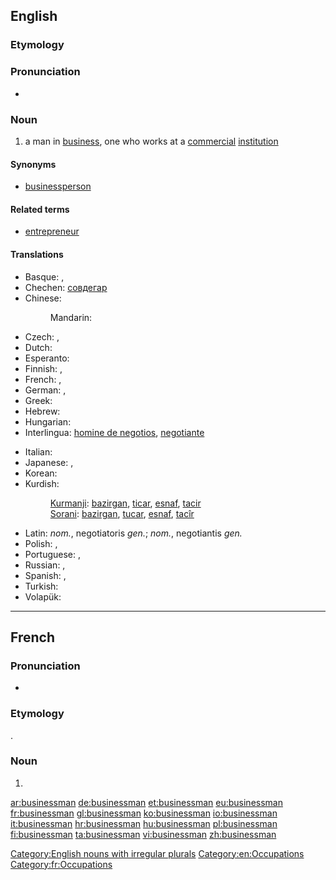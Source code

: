 ==English==
{{wikipedia}}

===Etymology===
{{suffix|business|man}}

===Pronunciation===
* {{audio|en-us-businessman.ogg|Audio (US)}}

===Noun===
{{en-noun|businessmen}}

# a man in [[business]], one who works at a [[commercial]] [[institution]]

====Synonyms====
* [[businessperson]]

====Related terms====
* [[entrepreneur]]

====Translations====
{{trans-top|a man in business, one who works at a commercial institution}}
* Basque: {{t|eu|enpresaburu|xs=Basque}}, {{t|eu|enpresari|xs=Basque}}
* Chechen: [[совдегар]]
* Chinese:
*: Mandarin: {{t-|cmn|商人|tr=shāngrén|sc=Hani}}
* Czech: {{t|cs|obchodník}}, {{t|cs|podnikatel}}
* Dutch: {{t+|nl|zakenman|m}}
* Esperanto: {{t-|eo|aferisto|xs=Esperanto}}
* Finnish: {{t-|fi|liikemies}}, {{t+|fi|bisnesmies}}
* French: {{t+|fr|homme d'affaires|m}},  {{t+|fr|businessman|m}}
* German: {{t-|de|Geschäftsmann|m}}, {{t|de|Unternehmer|m}}
* Greek: {{t+|el|επιχειρηματίας|m|f|tr=epikhirimatías}}
* Hebrew: {{t|he|איש-עסקים|m|tr=ysh-'asaqym}}
* Hungarian: {{t+|hu|üzletember}}
* Interlingua: [[homine de negotios]], [[negotiante]]
{{trans-mid}}
* Italian: {{t-|it|uomo d'affari|m}}
* Japanese: {{t|ja|実業家|tr=じつぎょうか, jitsugyōka|sc=Jpan}}, {{t|ja|ビジネスマン|tr=bijinesuman|sc=Jpan}}
* Korean: {{t|ko|실업가|tr=sireopga|sc=Kore}}
* Kurdish:
*: [[Kurmanji]]: [[bazirgan]], [[ticar]], [[esnaf]], [[tacir]]
*: [[Sorani]]: [[bazirgan]], [[tucar]], [[esnaf]], [[tacîr]]
* Latin: {{t-|la|negotiator}} ''nom.'', negotiatoris ''gen.''; {{t|la|negotians}} ''nom.'', negotiantis ''gen.''
* Polish: {{t+|pl|biznesmen|m}}, {{t-|pl|przedsiębiorca|m}}
* Portuguese: {{t|pt|empresário|m}}, {{t|pt|homem de negócios|m}}
* Russian: {{t+|ru|предприниматель|m|tr=predprinimátelʹ}}, {{t+|ru|бизнесмен|m|tr=biznɛsmén}}
* Spanish: {{t-|es|hombre de negocios|m}}, {{t-|es|empresario|m}}
* Turkish: {{t|tr|iş adamı}}
* Volapük: {{t|vo|büsidan}}
{{trans-bottom}}

[[Category:English nouns with irregular plurals]]
[[Category:en:Occupations]]

----

==French==

===Pronunciation===
* {{IPA|/biz.nɛz.man/|lang=fr}}

===Etymology===
{{borrowing|en|businessman|lang=fr}}.

===Noun===
{{fr-noun|m|plural=businessmen}}

# {{l|en|businessman}}

[[Category:fr:Occupations]]

[[ar:businessman]]
[[de:businessman]]
[[et:businessman]]
[[eu:businessman]]
[[fr:businessman]]
[[gl:businessman]]
[[ko:businessman]]
[[io:businessman]]
[[it:businessman]]
[[hr:businessman]]
[[hu:businessman]]
[[pl:businessman]]
[[fi:businessman]]
[[ta:businessman]]
[[vi:businessman]]
[[zh:businessman]]